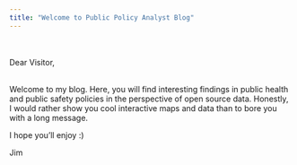 ```yaml
---
title: "Welcome to Public Policy Analyst Blog"
---
```

<br>
<br>
Dear Visitor,
<p>
<br>
Welcome to my blog. Here, you will find interesting findings in public health and public safety policies in the perspective of open source data. Honestly, I would rather show you cool interactive maps and data than to bore you with a long message. 

I hope you'll enjoy :)

Jim
</font>